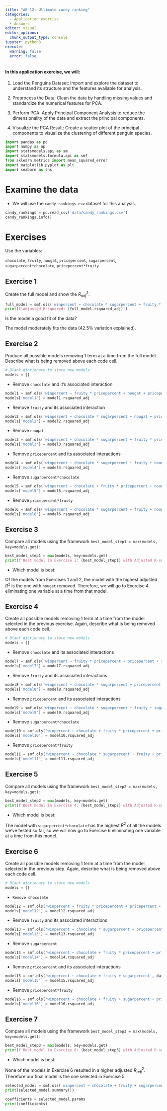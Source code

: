 ```yaml
---
title: "AE 12: Ultimate candy ranking"
categories: 
  - Application exercise
  - Answers
editor: visual
editor_options: 
  chunk_output_type: console
jupyter: python3
execute:
  warning: false
  error: false
---
```


#### In this application exercise, we will:

1.  Load the Penguins Dataset: Import and explore the dataset to understand its structure and the features available for analysis.

2.  Preprocess the Data: Clean the data by handling missing values and standardize the numerical features for PCA.

3.  Perform PCA: Apply Principal Component Analysis to reduce the dimensionality of the data and extract the principal components.

4.  Visualize the PCA Result: Create a scatter plot of the principal components to visualize the clustering of different penguin species.

```python
import pandas as pd
import numpy as np
import statsmodels.api as sm
import statsmodels.formula.api as smf
from sklearn.metrics import mean_squared_error
import matplotlib.pyplot as plt
import seaborn as sns
```

# Examine the data

-   We will use the `candy_rankings.csv` dataset for this analysis.

```python
candy_rankings = pd.read_csv('data/candy_rankings.csv')
candy_rankings.info()
```

# Exercises

Use the variables:

`chocolate`, `fruity`, `nougat`, `pricepercent`, `sugarpercent`, `sugarpercent*chocolate`, `pricepercent*fruity`

## Exercise 1

Create the full model and show the $R^2_{adj}$:

```python
full_model = smf.ols('winpercent ~ chocolate * sugarpercent + fruity * pricepercent + nougat + pricepercent + sugarpercent', data=candy_rankings).fit()
print(f'Adjusted R-squared: {full_model.rsquared_adj}')
```

Is the model a good fit of the data?

The model moderately fits the data (42.5% variation explained).

## Exercise 2

Produce all possible models removing 1 term at a time from the full model. Describe what is being removed above each code cell.

```python
# Blank dictionary to store new models
models = {}
```

-   Remove `chocolate` and it's associated interaction

```python
model1 = smf.ols('winpercent ~ fruity * pricepercent + nougat + pricepercent + sugarpercent', data=candy_rankings).fit()
models['model1'] = model1.rsquared_adj
```

-   Remove `fruity` and its associated interaction

```python
model2 = smf.ols('winpercent ~ chocolate * sugarpercent + nougat + pricepercent + sugarpercent', data=candy_rankings).fit()
models['model2'] = model2.rsquared_adj
```

-   Remove `nougat`

```python
model3 = smf.ols('winpercent ~ chocolate * sugarpercent + fruity * pricepercent + pricepercent + sugarpercent', data=candy_rankings).fit()
models['model3'] = model3.rsquared_adj
```

-   Remove `pricepercent` and its associated interactions

```python
model4 = smf.ols('winpercent ~ chocolate * sugarpercent + fruity + nougat + sugarpercent', data=candy_rankings).fit()
models['model4'] = model4.rsquared_adj
```

-   Remove `sugarpercent*chocolate`

```python
model5 = smf.ols('winpercent ~ chocolate + fruity * pricepercent + nougat + pricepercent + sugarpercent', data=candy_rankings).fit()
models['model5'] = model5.rsquared_adj
```

-   Remove `pricepercent*fruity`

```python
model6 = smf.ols('winpercent ~ chocolate * sugarpercent + fruity + nougat + pricepercent + sugarpercent', data=candy_rankings).fit()
models['model6'] = model6.rsquared_adj
```

## Exercise 3

Compare all models using the framework `best_model_step1 = max(models, key=models.get)`:

```python
best_model_step1 = max(models, key=models.get)
print(f'Best model in Exercise 2: {best_model_step1} with Adjusted R-squared: {models[best_model_step1]}')

```

-   Which model is best:

Of the models from Exercises 1 and 2, the model with the highest adjusted $R^2$ is the one with `nougat` removed. Therefore, we will go to Exercise 4 eliminating one variable at a time from that model.

## Exercise 4

Create all possible models removing 1 term at a time from the model selected in the previous exercise. Again, describe what is being removed above each code cell.

```python
# Blank dictionary to store new models
models = {}
```

-   Remove `chocolate` and its associated interactions

```python
model7 = smf.ols('winpercent ~ fruity * pricepercent + pricepercent + sugarpercent', data=candy_rankings).fit()
models['model7'] = model7.rsquared_adj
```

-   Remove `fruity` and its associated interactions

```python
model8 = smf.ols('winpercent ~ chocolate * sugarpercent + pricepercent + sugarpercent', data=candy_rankings).fit()
models['model8'] = model8.rsquared_adj
```

-   Remove `pricepercent` and its associated interactions

```python
model9 = smf.ols('winpercent ~ chocolate * sugarpercent + fruity + sugarpercent', data=candy_rankings).fit()
models['model9'] = model9.rsquared_adj
```

-   Remove `sugarpercent*chocolate`

```python
model10 = smf.ols('winpercent ~ chocolate + fruity * pricepercent + pricepercent + sugarpercent', data=candy_rankings).fit()
models['model10'] = model10.rsquared_adj
```

-   Remove `pricepercent*fruity`

```python
model11 = smf.ols('winpercent ~ chocolate * sugarpercent + fruity + pricepercent + sugarpercent', data=candy_rankings).fit()
models['model11'] = model11.rsquared_adj
```

## Exercise 5

Compare all models using the framework `best_model_step2 = max(models, key=models.get)`:

```python
best_model_step2 = max(models, key=models.get)
print(f'Best model in Exercise 4: {best_model_step2} with Adjusted R-squared: {models[best_model_step2]}')
```

-   Which model is best:

The model with `sugarpercent*chocolate` has the highest $R^2$ of all the models we've tested so far, so we will now go to Exercise 6 eliminating one variable at a time from this model.

## Exercise 6

Create all possible models removing 1 term at a time from the model selected in the previous step. Again, describe what is being removed above each code cell.

```python
# Blank dictionary to store new models
models = {}
```

-   `Remove chocolate`

```python
model12 = smf.ols('winpercent ~ fruity * pricepercent + pricepercent + sugarpercent', data=candy_rankings).fit()
models['model12'] = model12.rsquared_adj
```

-   Remove `fruity` and its associated interactions

```python
model13 = smf.ols('winpercent ~ chocolate * sugarpercent + pricepercent + sugarpercent', data=candy_rankings).fit()
models['model13'] = model13.rsquared_adj
```

-   Remove `sugarpercent`

```python
model14 = smf.ols('winpercent ~ chocolate + fruity * pricepercent + pricepercent + sugarpercent', data=candy_rankings).fit()
models['model14'] = model14.rsquared_adj
```

-   Remove `pricepercent` and its associated interactions

```python
model15 = smf.ols('winpercent ~ chocolate + fruity + sugarpercent', data=candy_rankings).fit()
models['model15'] = model15.rsquared_adj
```

-   Remove `pricepercent*fruity`

```python
model16 = smf.ols('winpercent ~ chocolate + fruity + sugarpercent + pricepercent', data=candy_rankings).fit()
models['model16'] = model16.rsquared_adj
```

## Exercise 7

Compare all models using the framework `best_model_step3 = max(models, key=models.get)`:

```python
best_model_step3 = max(models, key=models.get)
print(f'Best model in Exercise 6: {best_model_step3} with Adjusted R-squared: {models[best_model_step3]}')
```

-   Which model is best:

None of the models in Exercise 6 resulted in a higher adjusted $R^2_{adj}$. Therefore our final model is the one selected in Exercise 5.

```python
selected_model = smf.ols('winpercent ~ chocolate + fruity + sugarpercent + pricepercent + pricepercent*fruity', data=candy_rankings).fit()
print(selected_model.summary())

coefficients = selected_model.params
print(coefficients)
```
